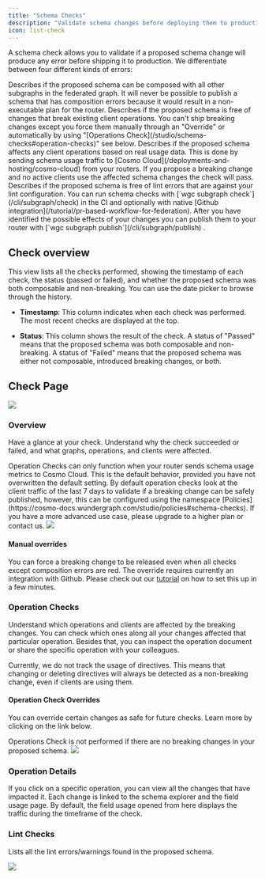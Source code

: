 ---
title: "Schema Checks"
description: "Validate schema changes before deploying them to production. Ship breaking changes safely through operation checks."
icon: list-check
---

A schema check allows you to validate if a proposed schema change will produce any error before shipping it to production. We differentiate between four different kinds of errors:

<CardGroup>
  <Card title="Composition Errors" icon="square-1">
    Describes if the proposed schema can be composed with all other subgraphs in the federated graph. It will never be possible to publish a schema that has composition errors because it would result in a non-executable plan for the router.
  </Card>
  <Card title="Breaking Change Detection" icon="square-2">
    Describes if the proposed schema is free of changes that break existing client operations. You can't ship breaking changes except you force them manually through an "Override" or automatically by using "[Operations Check](/studio/schema-checks#operation-checks)" see below.
  </Card>
  <Card title="Operations Check" icon="square-3">
    Describes if the proposed schema affects any client operations based on real usage data. This is done by sending schema usage traffic to [Cosmo Cloud](/deployments-and-hosting/cosmo-cloud) from your routers. If you propose a breaking change and no active clients use the affected schema changes the check will pass.
  </Card>
  <Card title="Lint Check" icon="square-4">
    Describes if the proposed schema is free of lint errors that are against your lint configuration.
  </Card>
</CardGroup>
You can run schema checks with [`wgc subgraph check`](/cli/subgraph/check) in the CI and optionally with native [Github integration](/tutorial/pr-based-workflow-for-federation). After you have identified the possible effects of your changes you can publish them to your router with [`wgc subgraph publish`](/cli/subgraph/publish) .

## Check overview

This view lists all the checks performed, showing the timestamp of each check, the status (passed or failed), and whether the proposed schema was both composable and non-breaking. You can use the date picker to browse through the history.

* **Timestamp**: This column indicates when each check was performed. The most recent checks are displayed at the top.

* **Status**: This column shows the result of the check. A status of "Passed" means that the proposed schema was both composable and non-breaking. A status of "Failed" means that the proposed schema was either not composable, introduced breaking changes, or both.

## Check Page


<Frame caption="Schema Checks View">
  <img src="/images/studio/image-5.png" />
</Frame>

### Overview

Have a glance at your check. Understand why the check succeeded or failed, and what graphs, operations, and clients were affected.

<Info>
  Operation Checks can only function when your router sends schema usage metrics to Cosmo Cloud. This is the default behavior, provided you have not overwritten the default setting. By default operation checks look at the client traffic of the last 7 days to validate if a breaking change can be safely published, however, this can be configured using the namespace [Policies](https://cosmo-docs.wundergraph.com/studio/policies#schema-checks). If you have a more advanced use case, please upgrade to a higher plan or contact us.
</Info>

<Frame>
  <img src="/images/studio/image-6.png" />
</Frame>

#### Manual overrides

You can force a breaking change to be released even when all checks except composition errors are red. The override requires currently an integration with Github. Please check out our [tutorial](/tutorial/pr-based-workflow-for-federation) on how to set this up in a few minutes.

### Operation Checks

Understand which operations and clients are affected by the breaking changes. You can check which ones along all your changes affected that particular operation. Besides that, you can inspect the operation document or share the specific operation with your colleagues.

<Note>
  Currently, we do not track the usage of directives. This means that changing or deleting directives will always be detected as a non-breaking change, even if clients are using them.
</Note>

#### Operation Check Overrides

You can override certain changes as safe for future checks. Learn more by clicking on the link below.

<CardGroup>
  <Card title="Overrides" icon="overline" href="/studio/overrides" horizontal/>
</CardGroup>

<Info>
  Operations Check is not performed if there are no breaking changes in your proposed schema.
</Info>

<Frame>
  <img src="/images/studio/image-7.png" />
</Frame>

### Operation Details

If you click on a specific operation, you can view all the changes that have impacted it. Each change is linked to the schema explorer and the field usage page. By default, the field usage opened from here displays the traffic during the timeframe of the check.

### Lint Checks

Lists all the lint errors/warnings found in the proposed schema.

<Frame>
  <img src="/images/studio/image-8.png" />
</Frame>

